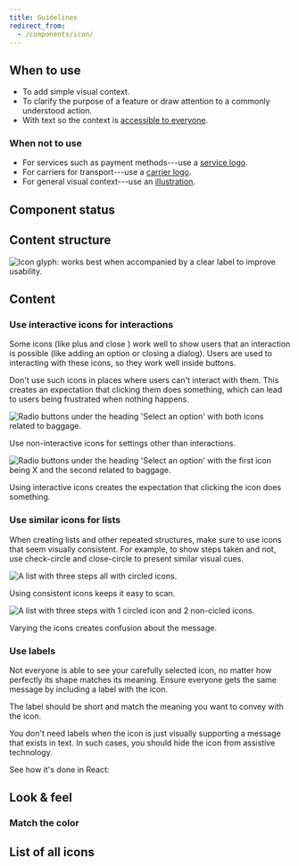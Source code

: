 ```yaml
---
title: Guidelines
redirect_from:
  - /components/icon/
---
```





<ReactExample exampleId="Icon-default" />

## When to use

- To add simple visual context.
- To clarify the purpose of a feature or draw attention to a commonly understood action.
- With text so the context is [accessible to everyone](/foundation/accessibility/).

### When not to use

- For services such as payment methods---use a [service logo](/components/visuals/servicelogo/).
- For carriers for transport---use a [carrier logo](/components/visuals/carrierlogo/).
- For general visual context---use an [illustration](/components/visuals/illustration/).

## Component status

<ComponentStatus component="Icon" />

## Content structure

![Icon glyph: works best when accompanied by a clear label to improve usability.](fileId:4QJZqvBvRrLu6t9mwObCkA;nodeId:0%3A259)

## Content

### Use interactive icons for interactions

Some icons (like plus <IconHolder><Plus size="small" /></IconHolder>
and close <IconHolder><Close size="small" /></IconHolder>)
work well to show users that an interaction is possible (like adding an option or closing a dialog).
Users are used to interacting with these icons, so they work well inside buttons.

Don't use such icons in places where users can't interact with them.
This creates an expectation that clicking them does something,
which can lead to users being frustrated when nothing happens.

<GuidelineImages>

<DoImage>

![Radio buttons under the heading 'Select an option' with both icons related to baggage.](fileId:fannvRpkOJK6uxxT33EKaa;nodeId:143%3A1532)

Use non-interactive icons for settings other than interactions.

</DoImage>

<DontImage>

![Radio buttons under the heading 'Select an option' with the first icon being X and the second related to baggage.](fileId:fannvRpkOJK6uxxT33EKaa;nodeId:143%3A1473)

Using interactive icons creates the expectation that clicking the icon does something.

</DontImage>

</GuidelineImages>

### Use similar icons for lists

When creating lists and other repeated structures,
make sure to use icons that seem visually consistent.
For example, to show steps taken and not,
use check-circle and close-circle to present similar visual cues.

<GuidelineImages>

<DoImage>

![A list with three steps all with circled icons.](fileId:fannvRpkOJK6uxxT33EKaa;nodeId:144%3A1511)

Using consistent icons keeps it easy to scan.

</DoImage>

<DontImage>

![A list with three steps with 1 circled icon and 2 non-cicled icons.](fileId:fannvRpkOJK6uxxT33EKaa;nodeId:143%3A1473)

Varying the icons creates confusion about the message.

</DontImage>

</GuidelineImages>

### Use labels

Not everyone is able to see your carefully selected icon,
no matter how perfectly its shape matches its meaning.
Ensure everyone gets the same message by including a label with the icon.

The label should be short and match the meaning you want to convey with the icon.

You don't need labels when the icon is just visually supporting a message that exists in text.
In such cases, you should hide the icon from assistive technology.

See how it's done in React:

<ReactExample exampleId="Icon-accessibility" />

## Look & feel

### Match the color

<IconColorsSnippet />

<ReactExample exampleId="Icon-colors" />

## List of all icons

<IconList />
